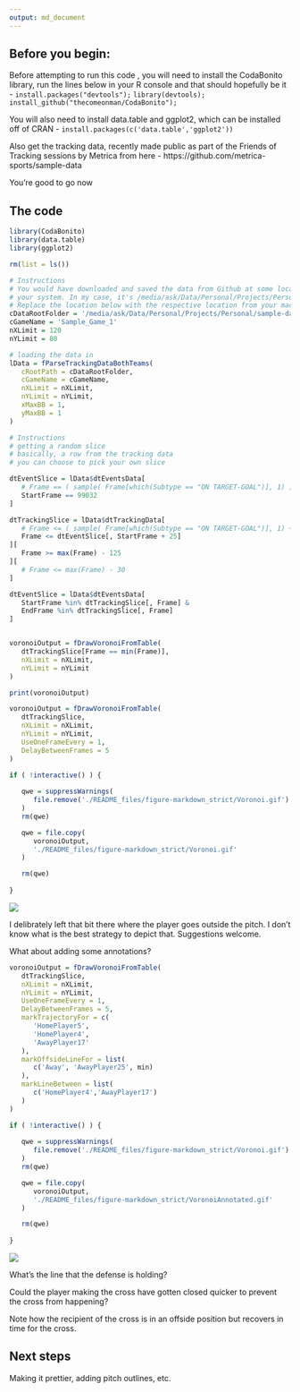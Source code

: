 ```yaml
---
output: md_document
---
```


## Before you begin:

Before attempting to run this code , you will need to install the CodaBonito 
library, run the lines below in your R console and that should hopefully be it -
`install.packages("devtools");`
`library(devtools);`
`install_github("thecomeonman/CodaBonito");`

You will also need to install data.table and ggplot2, which can be installed
off of CRAN - 
`install.packages(c('data.table','ggplot2'))`

Also get the tracking data, recently made public as part of the Friends of 
Tracking sessions by Metrica from here - https://github.com/metrica-sports/sample-data

You're good to go now

## The code

```r

library(CodaBonito)
library(data.table)
library(ggplot2)

rm(list = ls())

# Instructions
# You would have downloaded and saved the data from Github at some location on
# your system. In my case, it's /media/ask/Data/Personal/Projects/Personal/sample-data
# Replace the location below with the respective location from your machine
cDataRootFolder = '/media/ask/Data/Personal/Projects/Personal/sample-data/data/'
cGameName = 'Sample_Game_1'
nXLimit = 120
nYLimit = 80

```

```r

# loading the data in
lData = fParseTrackingDataBothTeams(
   cRootPath = cDataRootFolder,
   cGameName = cGameName,
   nXLimit = nXLimit,
   nYLimit = nYLimit,
   xMaxBB = 1,
   yMaxBB = 1
)

```


```r

# Instructions
# getting a random slice
# basically, a row from the tracking data
# you can choose to pick your own slice

dtEventSlice = lData$dtEventsData[
   # Frame == ( sample( Frame[which(Subtype == "ON TARGET-GOAL")], 1) )
   StartFrame == 99032
]

dtTrackingSlice = lData$dtTrackingData[ 
   # Frame <= ( sample( Frame[which(Subtype == "ON TARGET-GOAL")], 1) + 25 )
   Frame <= dtEventSlice[, StartFrame + 25]
][
   Frame >= max(Frame) - 125
][
   # Frame <= max(Frame) - 30
]

dtEventSlice = lData$dtEventsData[
   StartFrame %in% dtTrackingSlice[, Frame] &
   EndFrame %in% dtTrackingSlice[, Frame]
]


voronoiOutput = fDrawVoronoiFromTable(
   dtTrackingSlice[Frame == min(Frame)],
   nXLimit = nXLimit,
   nYLimit = nYLimit
)

print(voronoiOutput)

```


```r

voronoiOutput = fDrawVoronoiFromTable(
   dtTrackingSlice,
   nXLimit = nXLimit,
   nYLimit = nYLimit,
   UseOneFrameEvery = 1,
   DelayBetweenFrames = 5
)

if ( !interactive() ) {
   
   qwe = suppressWarnings(
      file.remove('./README_files/figure-markdown_strict/Voronoi.gif')
   )
   rm(qwe)

   qwe = file.copy(
      voronoiOutput,
      './README_files/figure-markdown_strict/Voronoi.gif'
   )

   rm(qwe)
   
}


```

![](./README_files/figure-markdown_strict/Voronoi.gif)

I delibrately left that bit there where the player goes outside the pitch. I don't know what is the best strategy to depict that. Suggestions welcome.

What about adding some annotations?

```r

voronoiOutput = fDrawVoronoiFromTable(
   dtTrackingSlice,
   nXLimit = nXLimit,
   nYLimit = nYLimit,
   UseOneFrameEvery = 1,
   DelayBetweenFrames = 5,
   markTrajectoryFor = c(
      'HomePlayer5',
      'HomePlayer4',
      'AwayPlayer17'
   ),
   markOffsideLineFor = list(
      c('Away', 'AwayPlayer25', min)
   ),
   markLineBetween = list(
      c('HomePlayer4','AwayPlayer17')
   )
)

if ( !interactive() ) {
   
   qwe = suppressWarnings(
      file.remove('./README_files/figure-markdown_strict/Voronoi.gif')
   )
   rm(qwe)

   qwe = file.copy(
      voronoiOutput,
      './README_files/figure-markdown_strict/VoronoiAnnotated.gif'
   )

   rm(qwe)
   
}


```

![](./README_files/figure-markdown_strict/VoronoiAnnotated.gif)

What's the line that the defense is holding?

Could the player making the cross have gotten closed quicker to prevent the cross from happening?

Note how the recipient of the cross is in an offside position but recovers in time for the cross.

## Next steps

Making it prettier, adding pitch outlines, etc.
